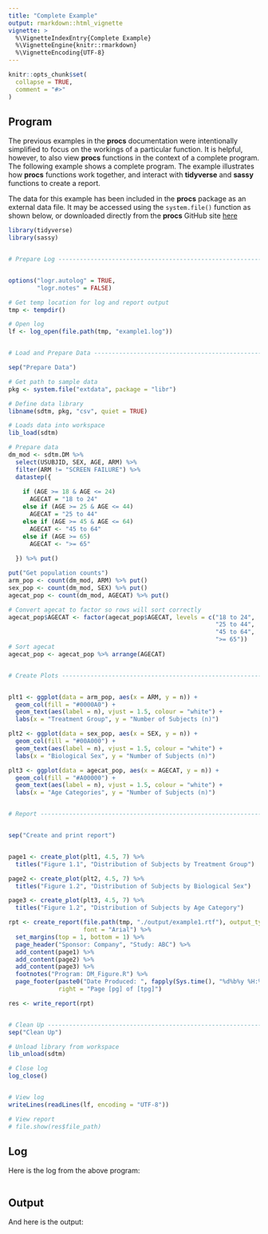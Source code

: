 ```yaml
---
title: "Complete Example"
output: rmarkdown::html_vignette
vignette: >
  %\VignetteIndexEntry{Complete Example}
  %\VignetteEngine{knitr::rmarkdown}
  %\VignetteEncoding{UTF-8}
---
```


```r
knitr::opts_chunk$set(
  collapse = TRUE,
  comment = "#>"
)

```
## Program

The previous examples in the **procs** documentation were intentionally
simplified to focus on the workings of a particular function.  It is helpful,
however, to also view **procs** functions in the context of a complete 
program.  The following example shows a complete program.  The example illustrates
how **procs** functions work together, and interact with **tidyverse** and
**sassy** functions to create a report.  

The data for this example has been included in the **procs** package as an
external data file.  It may be accessed using the `system.file()` function
as shown below, or downloaded directly from the **procs** GitHub site 
[here](https://raw.githubusercontent.com/dbosak01/procs/master/inst/extdata/DM.csv)

```r
library(tidyverse)
library(sassy)


# Prepare Log -------------------------------------------------------------


options("logr.autolog" = TRUE,
        "logr.notes" = FALSE)

# Get temp location for log and report output
tmp <- tempdir()

# Open log
lf <- log_open(file.path(tmp, "example1.log"))


# Load and Prepare Data ---------------------------------------------------

sep("Prepare Data")

# Get path to sample data
pkg <- system.file("extdata", package = "libr")

# Define data library
libname(sdtm, pkg, "csv", quiet = TRUE) 

# Loads data into workspace
lib_load(sdtm)

# Prepare data
dm_mod <- sdtm.DM %>% 
  select(USUBJID, SEX, AGE, ARM) %>% 
  filter(ARM != "SCREEN FAILURE") %>% 
  datastep({
    
    if (AGE >= 18 & AGE <= 24)
      AGECAT = "18 to 24"
    else if (AGE >= 25 & AGE <= 44)
      AGECAT = "25 to 44"
    else if (AGE >= 45 & AGE <= 64)
      AGECAT <- "45 to 64"
    else if (AGE >= 65)
      AGECAT <- ">= 65"
    
  }) %>% put()

put("Get population counts")
arm_pop <- count(dm_mod, ARM) %>% put()
sex_pop <- count(dm_mod, SEX) %>% put()
agecat_pop <- count(dm_mod, AGECAT) %>% put()

# Convert agecat to factor so rows will sort correctly
agecat_pop$AGECAT <- factor(agecat_pop$AGECAT, levels = c("18 to 24", 
                                                          "25 to 44",
                                                          "45 to 64",
                                                          ">= 65"))
# Sort agecat
agecat_pop <- agecat_pop %>% arrange(AGECAT)


# Create Plots ------------------------------------------------------------


plt1 <- ggplot(data = arm_pop, aes(x = ARM, y = n)) +
  geom_col(fill = "#0000A0") +
  geom_text(aes(label = n), vjust = 1.5, colour = "white") +
  labs(x = "Treatment Group", y = "Number of Subjects (n)")

plt2 <- ggplot(data = sex_pop, aes(x = SEX, y = n)) +
  geom_col(fill = "#00A000") +
  geom_text(aes(label = n), vjust = 1.5, colour = "white") +
  labs(x = "Biological Sex", y = "Number of Subjects (n)")

plt3 <- ggplot(data = agecat_pop, aes(x = AGECAT, y = n)) +
  geom_col(fill = "#A00000") +
  geom_text(aes(label = n), vjust = 1.5, colour = "white") +
  labs(x = "Age Categories", y = "Number of Subjects (n)")


# Report ------------------------------------------------------------------


sep("Create and print report")


page1 <- create_plot(plt1, 4.5, 7) %>% 
  titles("Figure 1.1", "Distribution of Subjects by Treatment Group")

page2 <- create_plot(plt2, 4.5, 7) %>% 
  titles("Figure 1.2", "Distribution of Subjects by Biological Sex")

page3 <- create_plot(plt3, 4.5, 7) %>% 
  titles("Figure 1.2", "Distribution of Subjects by Age Category")

rpt <- create_report(file.path(tmp, "./output/example1.rtf"), output_type = "RTF", 
                     font = "Arial") %>% 
  set_margins(top = 1, bottom = 1) %>% 
  page_header("Sponsor: Company", "Study: ABC") %>% 
  add_content(page1) %>% 
  add_content(page2) %>% 
  add_content(page3) %>% 
  footnotes("Program: DM_Figure.R") %>% 
  page_footer(paste0("Date Produced: ", fapply(Sys.time(), "%d%b%y %H:%M")), 
              right = "Page [pg] of [tpg]")

res <- write_report(rpt)


# Clean Up ----------------------------------------------------------------
sep("Clean Up")

# Unload library from workspace
lib_unload(sdtm)

# Close log
log_close()


# View log
writeLines(readLines(lf, encoding = "UTF-8"))

# View report
# file.show(res$file_path)


```

## Log

Here is the log from the above program:
```

```

## Output

And here is the output:

<!--<img src="../man/images/example1a.png"/>-->
<!--<img src="../man/images/example1b.png"/>-->
<!--<img src="../man/images/example1c.png"/>-->




